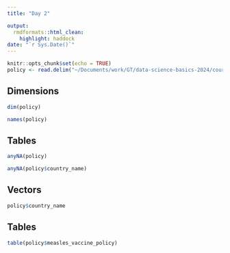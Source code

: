 ```yaml
---
title: "Day 2"

output:
  rmdformats::html_clean:
    highlight: haddock
date: "`r Sys.Date()`"
---
```


```r
knitr::opts_chunk$set(echo = TRUE)
policy <- read.delim("~/Documents/work/GT/data-science-basics-2024/course-datasets/measles_vaccine_policy.tsv")
```

## Dimensions

```r
dim(policy)
```

```r
names(policy)
```

## Tables

```r
anyNA(policy)
```

```r
anyNA(policy$country_name)
```

## Vectors

```r
policy$country_name
```

## Tables

```r
table(policy$measles_vaccine_policy)
```

